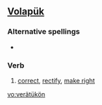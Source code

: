 ==[[Volapük]]==

===Alternative spellings===
* {{l|vo|veraytuykoyn}}

===Verb===
{{infl|vo|verb}}

# [[correct]], [[rectify]], [[make right]]

[[vo:verätükön]]